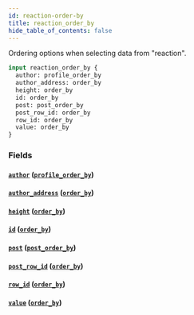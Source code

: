 ```yaml
---
id: reaction-order-by
title: reaction_order_by
hide_table_of_contents: false
---
```


Ordering options when selecting data from "reaction".

```graphql
input reaction_order_by {
  author: profile_order_by
  author_address: order_by
  height: order_by
  id: order_by
  post: post_order_by
  post_row_id: order_by
  row_id: order_by
  value: order_by
}
```

### Fields

#### [`author`](#) ([`profile_order_by`](../inputs/profile-order-by))

#### [`author_address`](#) ([`order_by`](../enums/order-by))

#### [`height`](#) ([`order_by`](../enums/order-by))

#### [`id`](#) ([`order_by`](../enums/order-by))

#### [`post`](#) ([`post_order_by`](../inputs/post-order-by))

#### [`post_row_id`](#) ([`order_by`](../enums/order-by))

#### [`row_id`](#) ([`order_by`](../enums/order-by))

#### [`value`](#) ([`order_by`](../enums/order-by))
